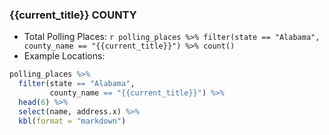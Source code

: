 ### {{current_title}} COUNTY

* Total Polling Places: `r polling_places %>% filter(state == "Alabama", county_name == "{{current_title}}") %>% count()`
* Example Locations:

```r
polling_places %>% 
  filter(state == "Alabama", 
         county_name == "{{current_title}}") %>% 
  head(6) %>% 
  select(name, address.x) %>% 
  kbl(format = "markdown")
```